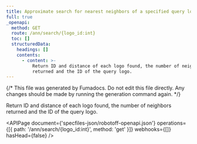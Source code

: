```yaml
---
title: Approximate search for nearest neighbors of a specified query logo
full: true
_openapi:
  method: GET
  route: /ann/search/{logo_id:int}
  toc: []
  structuredData:
    headings: []
    contents:
      - content: >-
          Return ID and distance of each logo found, the number of neighbors
          returned and the ID of the query logo.
---
```


{/* This file was generated by Fumadocs. Do not edit this file directly. Any changes should be made by running the generation command again. */}

Return ID and distance of each logo found, the number of neighbors returned and the ID of the query logo.

<APIPage
  document={'specfiles-json/robotoff-openapi.json'}
  operations={[{ path: '/ann/search/{logo_id:int}', method: 'get' }]}
  webhooks={[]}
  hasHead={false}
/>

